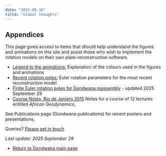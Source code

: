 ```yaml
---
date: "2022-08-16"
title: "Global thoughts"
---
```


## Appendices

This page gives access to items that should help understand the figures and animations on this site and assist those who wish to implement the rotation models on their own plate-reconstruction software. 

* [Legend to the animations:](../legend-to-the-anims) Explanation of the colours used in the figures and animations
* [Recent rotation poles:](../latest-rotation) Euler rotation parameters for the most recent reconstruction model
* [Finite Euler rotation poles for Gondwana reassembly](../finite-rotations.pdf) - updated 2025 September 29
* [Course Notes, Rio de Janiero 2015](http://www.reeves.nl/upload/Course-Notes-Rio-2015.pdf) Notes for a course of 12 lectures entitled *African Geodynamics*.

See Publications page (Gondwana publications) for recent posters and presentations.

Queries?  [Please get in touch](../../contact)

*Last update: 2025 September 29*

* [Return to Gondwana main page](../../gondwana)
